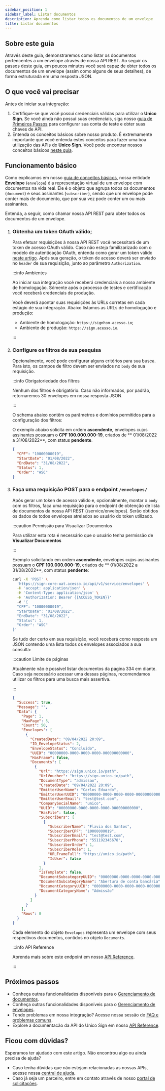 ```yaml
---
sidebar_position: 1
sidebar_label: Listar documentos
description: Aprenda como listar todos os documentos de um envelope
title: Listar documentos
---
```


## Sobre este guia

Através deste guia, demonstraremos como listar os documentos pertencentes a um envelope através de nossa API REST. Ao seguir os passos deste guia, em poucos minutos você será capaz de obter todos os documentos de um envelope (assim como alguns de seus detalhes), de forma estruturada em uma resposta JSON.

## O que você vai precisar

Antes de iniciar sua integração:

1. Certifique-se que você possui credenciais válidas para utilizar o **Unico Sign**. Se você ainda não possui suas credenciais, siga nosso [guia de Primeiros Passos](#) para configurar sua conta de teste e obter suas chaves de API.
2. Entenda os conceitos básicos sobre nosso produto. É extremamente importante que você entenda estes conceitos para fazer uma boa utilização das APIs do **Unico Sign**. Você pode encontrar nossos conceitos básicos [neste guia](#).

## Funcionamento básico

Como explicamos em nosso [guia de conceitos básicos](#), nossa entidade **Envelope** (`envelope`) é a representação virtual de um envelope com documentos na vida real. Ele é o objeto que agrupa todos os documentos (`document`)  e seus assinantes (`subscriber`), sendo que um envelope pode conter mais de documento, que por sua vez pode conter um ou mais assinantes.

Entenda, a seguir, como chamar nossa API REST para obter todos os documentos de um envelope.


<Steps headingDepth={3}>
<ol>

<li>

### Obtenha um token OAuth válido;

Para efetuar requisições à nossa API REST você necessitará de um token de acesso OAuth válido. Caso não esteja familizarizado com o modelo de autenticação OAuth, entenda como gerar um token válido [neste artigo](#). Após sua geração, o token de acesso deverá ser enviado no `header` de sua requisição, junto ao parâmetro `Authorization`.

:::info Ambientes

Ao iniciar sua integração você receberá credenciais a nosso ambiente de homologação. Sómente após o processo de testes e certificação você receberá credenciais de produção.

Você deverá apontar suas requisições às URLs corretas em cada estágio de sua integração. Abaixo listamos as URLs de homologação e produção:

- Ambiente de homologação: `https://signhom.acesso.io`;
- Ambiente de produção: `https://sign.acesso.io`.

:::

</li>

<li>

### Configure os filtros de sua pesquisa

Opcionalmente, você pode configurar alguns critérios para sua busca. Para isto, os campos de filtro devem ser enviados no `body` de sua requisição.

:::info Obrigatoriedade dos filtros

Nenhum dos filtros é obrigatório. Caso não informados, por padrão, retornaremos 30 envelopes em nossa resposta JSON.

:::

O schema abaixo contêm os parâmetros e domínios permitidos para a configuração dos filtros:


<ApiSchema pointer="#/components/schemas/GetEnvelopesRequest" />

O exemplo abaixo solicita em ordem **ascendente**, envelopes cujos assinantes possuam o **CPF 100.000.000-19**, criados de ** 01/08/2022 a 31/08/2022**, com status **pendente**.

```json
{
  "CPF": "10000000019",  
  "StartDate": "01/08/2022",
  "EndDate": "31/08/2022",
  "Status": 1,
  "Order": "ASC"
}
```

</li>

<li>

### Faça uma requisição POST para o endpoint `/envelopes/`


Após gerar um token de acesso válido e, opcionalmente, montar o `body` com os filtros, faça uma requisição para o endpoint de obtenção de lista de documentos da nossa API REST (<HttpMethod method="POST">/service/envelopes</HttpMethod>). Serão obtidos os dados de todos envelopes atrelados ao usuário do token utilizado.

:::caution Permissão para Visualizar Documentos

Para utilizar esta rota é necessário que o usuário tenha permissão de **Visualizar Documentos**

:::

Exemplo solicitando em ordem **ascendente**, envelopes cujos assinantes possuam o **CPF 100.000.000-19**, criados de ** 01/08/2022 a 31/08/2022**, com status **pendente**:

```bash
curl -X 'POST' \
  'https://sign-core-uat.acesso.io/api/v1/service/envelopes' \
  -H 'accept: application/json' \
  -H 'Content-Type: application/json' \
  -H 'Authorization: Bearer {{ACCESS_TOKEN}}'
  -d '{
  "CPF": "10000000019",  
  "StartDate": "01/08/2022",
  "EndDate": "31/08/2022",
  "Status": 1,
  "Order": "ASC"
}'
```

Se tudo der certo em sua requisição, você receberá como resposta um JSON contendo uma lista todos os envelopes associados a sua consulta:

:::caution Limite de páginas

Atualmente não é possível listar documentos da página 334 em diante. Caso seja necessário acessar uma dessas páginas, recomendamos utilizar os filtros para uma busca mais assertiva.



:::

```json
{
  "Success": true,
  "Message": "",
  "Data": {
    "Page": 1,
    "MaxPage": 5,
    "Count": 50,
    "Envelopes": [
      {
        "CreatedDate": "09/04/2022 20:09",
        "ID_EnvelopeStatus": 2,
        "EnvelopeStatus": "Concluído",
        "UUID": "00000000-0000-0000-0000-000000000000",
        "HasFrame": false,
        "Documents": [
          {
            "Url": "https://sign.unico.io/path",
            "UrlVoucher": "https://sign.unico.io/path",
            "DocumentType": "admissao",
            "CreatedDate": "09/04/2022 20:09",
            "EmitterUserName": "Carlos Eduardo",
            "EmitterUserUUID": "00000000-0000-0000-0000-000000000000",
            "EmitterUserEmail": "test@test.com",
            "CompanySocialName": "unico",
            "UUID": "00000000-0000-0000-0000-000000000000",
            "HasFile": false,
            "Subscribers": [
              {
                "SubscriberName": "Flavia dos Santos",
                "SubscriberCPF": "10000000019",
                "SubscriberEmail": "test@test.com",
                "SubscriberPhone": "551192345678",
                "SubscriberOrder": 1,
                "SubscriberRole": 1,
                "URLFrameFull": "https://unico.io/path",
                "IsUser": false
              }
            ],
            "IsTemplate": false,
            "DocumentSubcategoryUUID": "00000000-0000-0000-0000-000000000000",
            "DocumentSubcategoryName": "Abertura de conta bancária",
            "DocumentCategoryUUID": "00000000-0000-0000-0000-000000000000",
            "DocumentCategoryName": "Admissão"
          }
        ]
      }
    ],
    "Rows": 0
  }
}
```

Cada elemento do objeto `Envelopes` representa um envelope com seus respectivos documentos, contidos no objeto `Documents`.

:::info API Reference

Aprenda mais sobre este endpoint em nosso [API Reference](#).

:::

</li>
</ol>
</Steps>

## Próximos passos

- Conheça outras funcionalidades disponíveis para o [Gerenciamento de documentos](/docs/category/gerenciando-documentos).
- Conheça outras funcionalidades disponíveis para o [Gerenciamento de envelopes](/docs/category/gerenciando-envelopes).
- Tendo problemas em nossa integração? Acesse nossa sessão de [FAQ e problemas comuns](/FAQ).
- Explore a documentacão da API do Unico Sign em nosso [API Reference](#).

## Ficou com dúvidas?

Esperamos ter ajudado com este artigo. Não encontrou algo ou ainda precisa de ajuda? 

- Caso tenha dúvidas que não estejam relacionadas as nossas APIs, acesse nossa [central de ajuda](https://ajuda.unico.io/hc/pt-br/categories/360003086372-Unico-Sign).
- Caso já seja um parceiro, entre em contato através de nosso [portal de solicitações](https://ajuda.unico.io/hc/pt-br/requests/new).